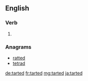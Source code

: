==English==

===Verb===
{{head|en}}

# {{en-past of|tart}}

===Anagrams===
* [[ratted#English|ratted]]
* [[tetrad#English|tetrad]]

[[de:tarted]]
[[fr:tarted]]
[[mg:tarted]]
[[ja:tarted]]